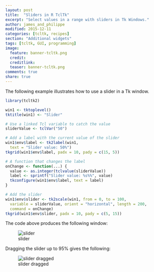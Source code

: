 ```yaml
---
layout: post
title:  "Sliders in R TclTk"
excerpt: "Select values in a range with sliders in Tk Windows."
author: james_and_philippe
modified: 2015-12-11
categories: [tcltk, recipes]
section: "Additional widgets"
tags: [tcltk, GUI, programming]
image:
  feature: banner-tcltk.png
  credit: 
  creditlink: 
  teaser: banner-tcltk.png
comments: true
share: true
---
```


The following example illustrates how to use a slider in a Tk window.

```r
library(tcltk2)

win1 <- tktoplevel()
tktitle(win1) <- "Slider"

# Use a linked Tcl variable to catch the value
sliderValue <- tclVar("50")

# Add a label with the current value of the slider
win1$env$label <- tk2label(win1,
  text = "Slider value: 50%")
tkgrid(win1$env$label, padx = 10, pady = c(15, 5))

# A function that changes the label
onChange <- function(...) {
  value <- as.integer(tclvalue(sliderValue))
  label <- sprintf("Slider value: %s%%", value)
  tkconfigure(win1$env$label, text = label)
}

# Add the slider
win1$env$slider <- tk2scale(win1, from = 0, to = 100,
  variable = sliderValue, orient = "horizontal", length = 200,
  command = onChange)
tkgrid(win1$env$slider, padx = 10, pady = c(5, 15))
```

The code above produces the following window:

![slider]({{ site.images }}/recipes-tcltk/slider.png)

Dragging the slider up to 95% gives the following:

![slider dragged]({{ site.images }}/recipes-tcltk/slider2.png)
